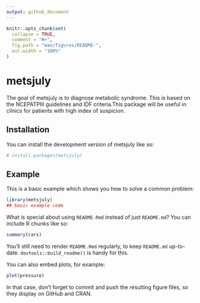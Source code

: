 ```yaml
---
output: github_document
---
```


<!-- README.md is generated from README.Rmd. Please edit that file -->

```r
knitr::opts_chunk$set(
  collapse = TRUE,
  comment = "#>",
  fig.path = "man/figures/README-",
  out.width = "100%"
)
```

# metsjuly

<!-- badges: start -->
<!-- badges: end -->

The goal of metsjuly is   to diagnose metabolic syndrome. This is based on the NCEPATPIII guidelines and IDF criteria.This package will be useful in clinics for patients with high index of suspicion.

## Installation

You can install the development version of metsjuly like so:

``` r
# install.packages(metsjuly)
```

## Example

This is a basic example which shows you how to solve a common problem:

```r
library(metsjuly)
## basic example code
```

What is special about using `README.Rmd` instead of just `README.md`? You can include R chunks like so:

```r
summary(cars)
```

You'll still need to render `README.Rmd` regularly, to keep `README.md` up-to-date. `devtools::build_readme()` is handy for this.

You can also embed plots, for example:

```r
plot(pressure)
```

In that case, don't forget to commit and push the resulting figure files, so they display on GitHub and CRAN.
